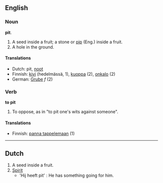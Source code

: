 == English ==
=== Noun ===
'''pit'''. 
# A seed inside a fruit; a stone or [[pip]] (Eng.) inside a fruit.
# A hole in the ground.

====Translations====

*Dutch: pit, [[noot]]
*Finnish: [[kivi]] (hedelmässä, 1), [[kuoppa]] (2), [[onkalo]] (2)
*German: [[Grube]] ''f'' (2)

=== Verb ===
'''to pit'''
# To oppose, as in "to pit one's wits against someone".

==== Translations ====

*Finnish: [[panna tappelemaan]] (1)

-----

==Dutch==

# A seed inside a fruit.
# [[Spirit]]
#* 'Hij heeft pit' : He has something going for him.